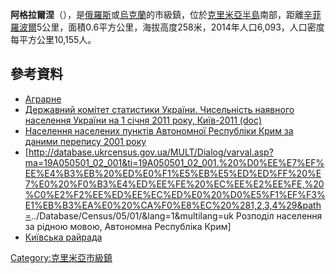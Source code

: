 {{No footnotes|time=2015-09-16T15:27:42+00:00}}
'''阿格拉爾涅'''（{{lang-ru|Аграрное}}），是[[俄羅斯|俄羅斯]]或[[烏克蘭|烏克蘭]]的市級鎮，位於[[克里米亞半島|克里米亞半島]]南部，距離[[辛菲羅波爾|辛菲羅波爾]]5公里，面積0.6平方公里，海拔高度258米，2014年人口6,093，人口密度每平方公里10,155人。

{{coord|45|0|53|N|34|3|5|E|scale:30000|display=title}}

==參考資料==
*[http://w1.c1.rada.gov.ua/pls/z7502/A005?rdat1=29.02.2012&rf7571=1194 Аграрне]{{dead link|date=2018年5月 |bot=InternetArchiveBot |fix-attempted=yes }}
*[https://web.archive.org/web/20121010205321/http://stat6.stat.lviv.ua/PXWEB2007/ukr/publ/2011/chnas.zip Державний комітет статистики України. Чисельність наявного населення України на 1 січня 2011 року, Київ-2011 (doc)]
*[http://pop-stat.mashke.org/ukraine-census-2001/avtonomna_respublika_krym.htm Населення населених пунктів Автономної Республіки Крим за даними перепису 2001 року] {{WebCite|url=https://www.webcitation.org/6SPSk0MOk?url=http://pop-stat.mashke.org/ukraine-census-2001/avtonomna_respublika_krym.htm |date=20140907121619 |dateformat=iso }}
*[http://database.ukrcensus.gov.ua/MULT/Dialog/varval.asp?ma=19A050501_02_001&ti=19A050501_02_001.%20%D0%EE%E7%EF%EE%E4%B3%EB%20%ED%E0%F1%E5%EB%E5%ED%ED%FF%20%E7%E0%20%F0%B3%E4%ED%EE%FE%20%EC%EE%E2%EE%FE,%20%C0%E2%F2%EE%ED%EE%EC%ED%E0%20%D0%E5%F1%EF%F3%E1%EB%B3%EA%E0%20%CA%F0%E8%EC%20%281,2,3,4%29&path=../Database/Census/05/01/&lang=1&multilang=uk Розподіл населення за рідною мовою, Автономна Республіка Крим] {{WebCite|url=https://www.webcitation.org/6HeeVATJt?url=http://database.ukrcensus.gov.ua/MULT/Dialog/varval.asp?ma=19A050501_02_001 |date=20130626032637 |dateformat=iso }}
* [https://web.archive.org/web/20140331072745/http://www.kievraysovet-simferopol.org/article1550.html Київська райрада]

{{DEFAULTSORT:Аграрне}}
[[Category:克里米亞市級鎮|Category:克里米亞市級鎮]]


{{Crimea-geo-stub}}
